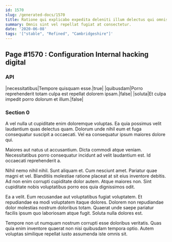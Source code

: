 ```yaml
---
id: 1570
slug: /generated-docs/1570
title: Ratione qui explicabo expedita deleniti illum delectus qui omnis.
summary: Omnis sint vel repellat fugiat at consectetur.
date: '2020-06-08'
tags: '["stable", "Refined", "Cambridgeshire"]'
---
```


## Page #1570 : Configuration Internal hacking digital
### API

|necessitatibus|Tempore quisquam esse.|true|
|quibusdam|Porro reprehenderit totam culpa est repellat dolorem ipsam.|false|
|soluta|Et culpa impedit porro dolorum et illum.|false|




### Section 0
A vel nulla ut cupiditate enim doloremque voluptas. Ea quia possimus velit laudantium quas delectus quam. Dolorum unde nihil eum et fuga consequatur suscipit a occaecati. Vel ea consequatur ipsum maiores dolore qui.
 Maiores aut natus ut accusantium. Dicta commodi atque veniam. Necessitatibus porro consequatur incidunt ad velit laudantium est. Id occaecati reprehenderit a.
 Nihil nemo nihil nihil. Sunt aliquam et. Cum nesciunt amet.
Pariatur quae magni et vel. Blanditiis molestiae ratione placeat at sit eius inventore debitis. Ad non enim corrupti cupiditate dolor autem. Atque maiores non. Sint cupiditate nobis voluptatibus porro eos quia dignissimos odit.
 Ea a velit. Eum recusandae aut voluptatibus fugiat voluptatem. Et repudiandae ea modi voluptatem itaque dolores. Dolorem non repudiandae dolor molestias nostrum doloribus totam. Quaerat unde saepe pariatur facilis ipsum quo laboriosam atque fugit. Soluta nulla dolores est.
 Tempore non ut numquam nostrum corrupti esse doloribus veritatis. Quas quia enim inventore quaerat non nisi quibusdam tempora optio. Autem voluptas similique repellat iusto assumenda iste omnis sit.
